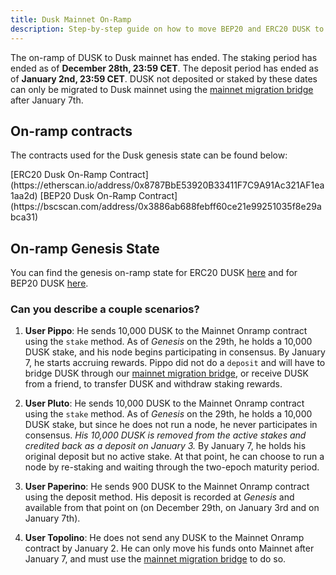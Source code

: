 ```yaml
---
title: Dusk Mainnet On-Ramp
description: Step-by-step guide on how to move BEP20 and ERC20 DUSK to be included in the Dusk mainnet genesis.
---
```


The on-ramp of DUSK to Dusk mainnet has ended. The staking period has ended as of **December 28th, 23:59 CET**. The deposit period has ended as of **January 2nd, 23:59 CET**.
DUSK not deposited or staked by these dates can only be migrated to Dusk mainnet using the [mainnet migration bridge](/learn/guides/mainnet-migration) after January 7th.

## **On-ramp contracts**

The contracts used for the Dusk genesis state can be found below:


<Tabs syncKey="network">
   <TabItem label="ERC20 DUSK">
   [ERC20 Dusk On-Ramp Contract](https://etherscan.io/address/0x8787BbE53920B33411F7C9A91Ac321AF1ea1aa2d)
   </TabItem>
   <TabItem label="BEP20 DUSK">
   [BEP20 Dusk On-Ramp Contract](https://bscscan.com/address/0x3886ab688febff60ce21e99251035f8e29abca31)
   </TabItem>
</Tabs>

## **On-ramp Genesis State**

You can find the genesis on-ramp state for ERC20 DUSK [here](https://raw.githubusercontent.com/dusk-network/dusk-migration/refs/heads/genesis-state/genesis-state-eth.toml) and for BEP20 DUSK [here](https://raw.githubusercontent.com/dusk-network/dusk-migration/refs/heads/genesis-state/genesis-state-bsc.toml).


### **Can you describe a couple scenarios?**

1. **User Pippo**: He sends 10,000 DUSK to the Mainnet Onramp contract using the `stake` method. As of _Genesis_ on the 29th, he holds a 10,000 DUSK stake, and his node begins participating in consensus. By January 7, he starts accruing rewards. Pippo did not do a `deposit` and will have to bridge DUSK through our [mainnet migration bridge](/learn/guides/mainnet-migration), or receive DUSK from a friend, to transfer DUSK and withdraw staking rewards.

2. **User Pluto**: He sends 10,000 DUSK to the Mainnet Onramp contract using the `stake` method. As of _Genesis_ on the 29th, he holds a 10,000 DUSK stake, but since he does not run a node, he never participates in consensus. _His 10,000 DUSK is removed from the active stakes and credited back as a deposit on January 3._ By January 7, he holds his original deposit but no active stake. At that point, he can choose to run a node by re-staking and waiting through the two-epoch maturity period.

3. **User Paperino**: He sends 900 DUSK to the Mainnet Onramp contract using the deposit method. His deposit is recorded at _Genesis_ and available from that point on (on December 29th, on January 3rd and  on January 7th).

4. **User Topolino**: He does not send any DUSK to the Mainnet Onramp contract by January 2. He can only move his funds onto Mainnet after January 7, and must use the [mainnet migration bridge](/learn/guides/mainnet-migration) to do so.
